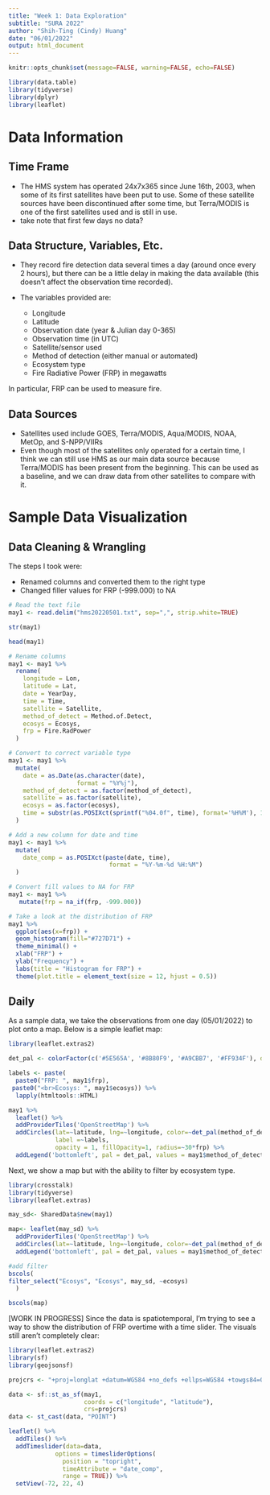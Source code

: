 ```yaml
---
title: "Week 1: Data Exploration"
subtitle: "SURA 2022"
author: "Shih-Ting (Cindy) Huang"
date: "06/01/2022"
output: html_document
---
```


```r
knitr::opts_chunk$set(message=FALSE, warning=FALSE, echo=FALSE)

library(data.table)
library(tidyverse)
library(dplyr)
library(leaflet)
```

# Data Information
## Time Frame

- The HMS system has operated 24x7x365 since June 16th, 2003, when some of its first satellites have been put to use. Some of these satellite sources have been discontinued after some time, but Terra/MODIS is one of the first satellites used and is still in use. 
- take note that first few days no data?

## Data Structure, Variables, Etc.

- They record fire detection data several times a day (around once every 2 hours), but there can be a little delay in making the data available (this doesn't affect the observation time recorded).

- The variables provided are:
  
  - Longitude
  - Latitude
  - Observation date (year & Julian day 0-365)
  - Observation time (in UTC)
  - Satellite/sensor used
  - Method of detection (either manual or automated)
  - Ecosystem type
  - Fire Radiative Power (FRP) in megawatts

In particular, FRP can be used to measure fire. 

## Data Sources

- Satellites used include GOES, Terra/MODIS, Aqua/MODIS, NOAA, MetOp, and S-NPP/VIIRs
- Even though most of the satellites only operated for a certain time, I think we can still use HMS as our main data source because Terra/MODIS has been present from the beginning. This can be used as a baseline, and we can draw data from other satellites to compare with it.


# Sample Data Visualization
## Data Cleaning & Wrangling

The steps I took were:

- Renamed columns and converted them to the right type
- Changed filler values for FRP (-999.000) to NA

```r
# Read the text file
may1 <- read.delim("hms20220501.txt", sep=",", strip.white=TRUE)
```

```r
str(may1)
```

```r
head(may1)
```

```r
# Rename columns
may1 <- may1 %>%
  rename(
    longitude = Lon,
    latitude = Lat,
    date = YearDay,
    time = Time, 
    satellite = Satellite,
    method_of_detect = Method.of.Detect,
    ecosys = Ecosys,
    frp = Fire.RadPower
  )
```

```r
# Convert to correct variable type
may1 <- may1 %>%
  mutate(
    date = as.Date(as.character(date),          
                   format = "%Y%j"),
    method_of_detect = as.factor(method_of_detect),
    satellite = as.factor(satellite),
    ecosys = as.factor(ecosys),
    time = substr(as.POSIXct(sprintf("%04.0f", time), format='%H%M'), 12, 16)
  )
```

```r
# Add a new column for date and time
may1 <- may1 %>%
  mutate(
    date_comp = as.POSIXct(paste(date, time), 
                            format = "%Y-%m-%d %H:%M")
  )
```


```r
# Convert fill values to NA for FRP
may1 <- may1 %>%
   mutate(frp = na_if(frp, -999.000))
```

```r
# Take a look at the distribution of FRP
may1 %>%
  ggplot(aes(x=frp)) +
  geom_histogram(fill="#727D71") +
  theme_minimal() +
  xlab("FRP") + 
  ylab("Frequency") +
  labs(title = "Histogram for FRP") +
  theme(plot.title = element_text(size = 12, hjust = 0.5))
```

## Daily

As a sample data, we take the observations from one day (05/01/2022) to plot onto a map. Below is a simple leaflet map:

```r
library(leaflet.extras2)

det_pal <- colorFactor(c('#5E565A', '#8B80F9', '#A9CBB7', '#FF934F'), domain = may1$method_of_detect[!is.na(may1$method_of_detect)], na.color = NA)

labels <- paste(
  paste0("FRP: ", may1$frp),
 paste0("<br>Ecosys: ", may1$ecosys)) %>%
  lapply(htmltools::HTML)

may1 %>%
  leaflet() %>%
  addProviderTiles('OpenStreetMap') %>%
  addCircles(lat=~latitude, lng=~longitude, color=~det_pal(method_of_detect), 
             label =~labels, 
             opacity = 1, fillOpacity=1, radius=~30*frp) %>%
  addLegend('bottomleft', pal = det_pal, values = may1$method_of_detect, title = "Method of Detection", opacity=1, na.label=NULL)
```

Next, we show a map but with the ability to filter by ecosystem type.

```r
library(crosstalk)
library(tidyverse)
library(leaflet.extras)

may_sd<- SharedData$new(may1)

map<- leaflet(may_sd) %>%
  addProviderTiles('OpenStreetMap') %>%
  addCircles(lat=~latitude, lng=~longitude, color=~det_pal(method_of_detect), label =~paste('FRP', frp), opacity = 1, fillOpacity=1, radius=~30*frp) %>%
  addLegend('bottomleft', pal = det_pal, values = may1$method_of_detect, title = "Method of Detection", opacity=1, na.label=NULL)

#add filter
bscols(
filter_select("Ecosys", "Ecosys", may_sd, ~ecosys)
  )

bscols(map)
```

[WORK IN PROGRESS] Since the data is spatiotemporal, I'm trying to see a way to show the distribution of FRP overtime with a time slider. The visuals still aren't completely clear:

```r
library(leaflet.extras2)
library(sf)
library(geojsonsf)

projcrs <- "+proj=longlat +datum=WGS84 +no_defs +ellps=WGS84 +towgs84=0,0,0"

data <- sf::st_as_sf(may1,
                     coords = c("longitude", "latitude"),
                     crs=projcrs)
data <- st_cast(data, "POINT")

leaflet() %>%
  addTiles() %>%
  addTimeslider(data=data,
             options = timesliderOptions(
               position = "topright",
               timeAttribute = "date_comp",
               range = TRUE)) %>%
  setView(-72, 22, 4)
```
















